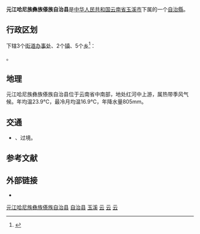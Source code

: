 {{Infobox China County
| county = 元江哈尼族彝族傣族自治县
| usedname = 
| nameorigin = 
| Photo = 
| Photoname = 
| map = 
| map_caption = 
| Pinyin = Yuánjiāng Hānízú Yízú Dǎizú Zìzhìxiàn
| Belong = [[云南省|云南省]][[玉溪市|玉溪市]]
| Types = [[自治县|自治县]]
| admincode = 530423
| founded = 
| seat = 澧江镇
| officerTitle = 
| officer = 
| officerTitle2 = 
| officer2 = 
| division = 10
| town = 2
| township = 5
| subdistrict = 3
| dialect = 
| post code = 652700
| phone code = 877
| coordinate = {{coord|23.596|N|101.998|E|type:adm3rd_region:CN-53_source:Gaode|format=dms|display=it}}<br>[[北纬|北纬]]23°18′-23°55′，[[东经|东经]]101°39′-102°22′
| area = 2858
| area land = 
| area water = 
| census yr = 2000
| pop = 19万人
| density =  
| GDP = 
| GDP_as_of = 
| GDPPC = 
| carlicense = 云F
| web = www.yjx.gov.cn
| web_title = 元江哈尼族彝族傣族自治县政府网
}}
'''元江哈尼族彝族傣族自治县'''是[[中华人民共和国|中华人民共和国]][[云南省|云南省]][[玉溪市|玉溪市]]下属的一个[[自治縣|自治縣]]。



== 行政区划 ==
{{PAGENAMEBASE}}下辖3个[[街道办事处|街道办事处]]、2个[[行政建制镇|镇]]、5个[[乡_(中华人民共和国)|乡]]<ref>{{PRC admin/ref sgc|53/04/28}}</ref>：

{{PRC admin/children|53/04/28}}。


== 地理 ==
元江哈尼族彝族傣族自治县位于云南省中南部，地处红河中上游，属热带季风气候。年均温23.9℃，最冷月均温16.9℃，年降水量805mm。


{{Weather box|width=auto
|metric first=y
|single line=y 
| collapsed   = 1
|location = 元江 (1981−2010)
|Jan high C = 24.4
|Feb high C = 27.5
|Mar high C = 30.9
|Apr high C = 34.0
|May high C = 34.5
|Jun high C = 34.7
|Jul high C = 33.9
|Aug high C = 33.9
|Sep high C = 32.8
|Oct high C = 30.5
|Nov high C = 27.1
|Dec high C = 24.1
|year high C = 30.7

|Jan mean C =  16.9
|Feb mean C =  19.2
|Mar mean C =  22.7
|Apr mean C = 26.0
|May mean C = 27.8
|Jun mean C = 29.0
|Jul mean C = 28.5
|Aug mean C = 27.9
|Sep mean C = 26.6
|Oct mean C = 24.4
|Nov mean C = 20.2
|Dec mean C = 17.0
|year mean C = 23.9

|Jan low C = 12.0
|Feb low C = 13.6
|Mar low C = 16.9
|Apr low C = 20.2
|May low C = 22.9
|Jun low C = 25.1
|Jul low C = 25.1
|Aug low C = 24.3
|Sep low C = 22.9
|Oct low C = 20.6
|Nov low C = 16.0
|Dec low C = 12.5
|year low C = 19.3


|precipitation colour = green
|Jan precipitation mm =  14.1
|Feb precipitation mm =  20.7
|Mar precipitation mm =  19.1
|Apr precipitation mm =  50.6
|May precipitation mm =  102.4
|Jun precipitation mm =  117.6
|Jul precipitation mm =  137.7
|Aug precipitation mm =  126.7
|Sep precipitation mm =  85.4
|Oct precipitation mm =  62.6
|Nov precipitation mm =  53.5
|Dec precipitation mm =  14.2
| Jan humidity    =67
| Feb humidity    =62
| Mar humidity    =58
| Apr humidity    =60
| May humidity    =64
| Jun humidity    =69
| Jul humidity    =73
| Aug humidity    =76
| Sep humidity    =75
| Oct humidity    =73
| Nov humidity    =75
| Dec humidity    =72
| year humidity   =

|source 1 = 中国气象数据网<ref name = Cityintro>{{cite web| url = https://data.cma.cn/data/weatherBk.html| script-title = zh:元江 - 气象数据 -中国气象数据网| publisher = 中国气象数据网| language = zh-cn| access-date = 2012-06-17| archive-date = 2021-02-19| archive-url = https://web.archive.org/web/20210219231518/http://data.cma.cn/data/weatherBk.html}}</ref>
}}

== 交通 ==
* {{中国国道名|213}}、{{中国国道名|323}}过境。

== 参考文献 ==
{{reflist}}

== 外部链接 ==
* {{Official website|http://www.yjx.gov.cn/|name=元江哈尼族彝族傣族自治县人民政府}}

{{元江哈尼族彝族傣族自治县行政区划}}
{{玉溪市行政区划}}
{{云南行政区划}}
{{傣族}}
{{中华人民共和国民族自治地方/彝族}}
{{中华人民共和国民族自治地方/其他}}

[[Category:元江哈尼族彝族傣族自治县|]]
[[Category:玉溪区县|自治县]]
[[Category:云南省民族自治县|玉溪]]
[[Category:中国哈尼族自治县|云]]
[[Category:中国彝族自治县|云]]
[[Category:中国傣族自治县|云]]
